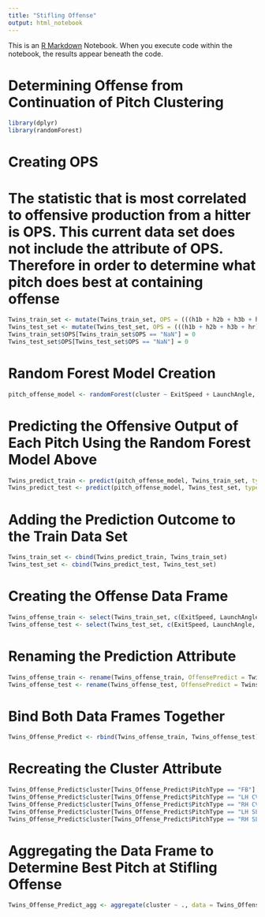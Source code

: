 ```yaml
---
title: "Stifling Offense"
output: html_notebook
---
```


This is an [R Markdown](http://rmarkdown.rstudio.com) Notebook. When you execute code within the notebook, the results appear beneath the code. 

# Determining Offense from Continuation of Pitch Clustering

```r
library(dplyr)
library(randomForest)
```


# Creating OPS

# The statistic that is most correlated to offensive production from a hitter is OPS. This current data set does not include the attribute of OPS. Therefore in order to determine what pitch does best at containing offense

```r
Twins_train_set <- mutate(Twins_train_set, OPS = (((h1b + h2b + h3b + hr) / (InPlay + hbp)) + ((h1b + (h2b*2) + (h3b*3) + (hr*4)) / InPlay)))
Twins_test_set <- mutate(Twins_test_set, OPS = (((h1b + h2b + h3b + hr) / (InPlay + hbp)) + ((h1b + (h2b*2) + (h3b*3) + (hr*4)) / InPlay)))
Twins_train_set$OPS[Twins_train_set$OPS == "NaN"] = 0
Twins_test_set$OPS[Twins_test_set$OPS == "NaN"] = 0
```

# Random Forest Model Creation

```r
pitch_offense_model <- randomForest(cluster ~ ExitSpeed + LaunchAngle, data = Twins_train_set, ntrees = 1000)
```

# Predicting the Offensive Output of Each Pitch Using the Random Forest Model Above

```r
Twins_predict_train <- predict(pitch_offense_model, Twins_train_set, type = "response")
Twins_predict_test <- predict(pitch_offense_model, Twins_test_set, type = "response")
```

# Adding the Prediction Outcome to the Train Data Set

```r
Twins_train_set <- cbind(Twins_predict_train, Twins_train_set)
Twins_test_set <- cbind(Twins_predict_test, Twins_test_set)
```

# Creating the Offense Data Frame

```r
Twins_offense_train <- select(Twins_train_set, c(ExitSpeed, LaunchAngle, Direction, PitchType, OPS, Twins_predict_train))
Twins_offense_test <- select(Twins_test_set, c(ExitSpeed, LaunchAngle, Direction, PitchType, OPS, Twins_predict_test))
```

# Renaming the Prediction Attribute

```r
Twins_offense_train <- rename(Twins_offense_train, OffensePredict = Twins_predict_train)
Twins_offense_test <- rename(Twins_offense_test, OffensePredict = Twins_predict_test)
```

# Bind Both Data Frames Together

```r
Twins_Offense_Predict <- rbind(Twins_offense_train, Twins_offense_test)
```

# Recreating the Cluster Attribute

```r
Twins_Offense_Predict$cluster[Twins_Offense_Predict$PitchType == "FB"] <- 1
Twins_Offense_Predict$cluster[Twins_Offense_Predict$PitchType == "LH CV"] <- 2
Twins_Offense_Predict$cluster[Twins_Offense_Predict$PitchType == "RH CV"] <- 3
Twins_Offense_Predict$cluster[Twins_Offense_Predict$PitchType == "LH SL"] <- 4
Twins_Offense_Predict$cluster[Twins_Offense_Predict$PitchType == "RH SL"] <- 5

```

# Aggregating the Data Frame to Determine Best Pitch at Stifling Offense

```r
Twins_Offense_Predict_agg <- aggregate(cluster ~ ., data = Twins_Offense_Predict, FUN = sum)
```

